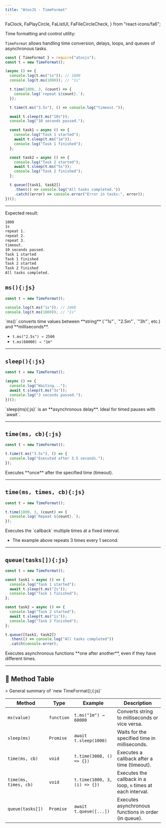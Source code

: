 ```yaml
---
title: "AtosJS - TimeFormat"
---
```


  FaClock,
  FaPlayCircle,
  FaListUl,
  FaFileCircleCheck,
} from "react-icons/fa6";

<Callout type=".">
  <div style={{ display: 'flex', alignItems: 'center', gap: '0.5rem', fontSize: '1rem', fontWeight: 'bold' }}>
    <FaClock size="1rem" />
    <span>Time formatting and control utility:</span>
  </div>

`TimeFormat` allows handling time conversion, delays, loops, and queues of asynchronous tasks.

```javascript filename="index.js" showLineNumbers copy
const { TimeFormat } = require("atosjs");
const t = new TimeFormat();

(async () => {
  console.log(t.ms("1s")); // 1000
  console.log(t.ms(1000)); // "1s"

  t.time(1000, 3, (count) => {
    console.log(`repeat ${count}.`);
  });

  t.time(t.ms("3.5s"), () => console.log("timeout."));

  await t.sleep(t.ms("10s"));
  console.log("10 seconds passed.");

  const task1 = async () => {
    console.log("Task 1 started");
    await t.sleep(t.ms("1m"));
    console.log("Task 1 finished");
  };

  const task2 = async () => {
    console.log("Task 2 started");
    await t.sleep(t.ms("5s"));
    console.log("Task 2 finished");
  };

  t.queue([task1, task2])
    .then(() => console.log("All tasks completed."))
    .catch((error) => console.error("Error in tasks:", error));
})();
````

---

<div
  style={{
    display: "flex",
    alignItems: "center",
    gap: "0.5rem",
    fontSize: "1rem",
    fontWeight: "bold",
  }}
>
  <FaFileCircleCheck size="1rem" />
  <span>Expected result:</span>
</div>

```bash filename="Terminal"
1000
1s
repeat 1.
repeat 2.
repeat 3.
timeout.
10 seconds passed.
Task 1 started
Task 1 finished
Task 2 started
Task 2 finished
All tasks completed.
```

</Callout>

## `ms(){:js}`

```javascript filename="ms-example.js" showLineNumbers copy
const t = new TimeFormat();

console.log(t.ms("1s")); // 1000
console.log(t.ms(1000)); // "1s"
```

<Callout type=".">
`ms()` converts time values between **string** (`"1s"`, `"2.5m"`, `"3h"`, etc.) and **milliseconds**.

- `t.ms("2.5s") → 2500`
- `t.ms(60000) → "1m"`

</Callout>

---

## `sleep(){:js}`

```javascript filename="sleep-example.js" showLineNumbers copy
const t = new TimeFormat();

(async () => {
  console.log("Waiting...");
  await t.sleep(t.ms("3s"));
  console.log("3 seconds passed.");
})();
```

<Callout type=".">
`sleep(ms){:js}` is an **asynchronous delay**. Ideal for timed pauses with `await`.
</Callout>

---

## `time(ms, cb){:js}`

```javascript filename="timeout-example.js" showLineNumbers copy
const t = new TimeFormat();

t.time(t.ms("3.5s"), () => {
  console.log("Executed after 3.5 seconds.");
});
```

<Callout type=".">
Executes **once** after the specified time (timeout).
</Callout>

---

## `time(ms, times, cb){:js}`

```javascript filename="loop-time-example.js" showLineNumbers copy
const t = new TimeFormat();

t.time(1000, 3, (count) => {
  console.log(`Repeat ${count}.`);
});
```

<Callout type=".">
Executes the `callback` multiple times at a fixed interval.

- The example above repeats 3 times every 1 second.
</Callout>

---

## `queue(tasks[]){:js}`

```javascript filename="queue-example.js" showLineNumbers copy
const t = new TimeFormat();

const task1 = async () => {
  console.log("Task 1 started");
  await t.sleep(t.ms("2s"));
  console.log("Task 1 finished");
};

const task2 = async () => {
  console.log("Task 2 started");
  await t.sleep(t.ms("1s"));
  console.log("Task 2 finished");
};

t.queue([task1, task2])
  .then(() => console.log("All tasks completed"))
  .catch(console.error);
```

<Callout type=".">
Executes asynchronous functions **one after another**, even if they have different times.
</Callout>

---

## 🧩 Method Table

<Callout type=".">
> General summary of `new TimeFormat();{:js}`
</Callout>

| Method                | Type       | Example                      | Description                                                  |
| --------------------- | ---------- | ---------------------------- | ------------------------------------------------------------ |
| `ms(value)`           | `function` | `t.ms("1m") → 60000`         | Converts string to milliseconds or vice versa.               |
| `sleep(ms)`           | `Promise`  | `await t.sleep(1000)`        | Waits for the specified time in milliseconds.                |
| `time(ms, cb)`        | `void`     | `t.time(3000, () => {})`     | Executes a callback after a time (timeout).                  |
| `time(ms, times, cb)` | `void`     | `t.time(1000, 3, (i) => {})` | Executes the callback in a loop, `n` times at each interval. |
| `queue(tasks[])`      | `Promise`  | `await t.queue([...])`       | Executes asynchronous functions in order (in queue).         |
